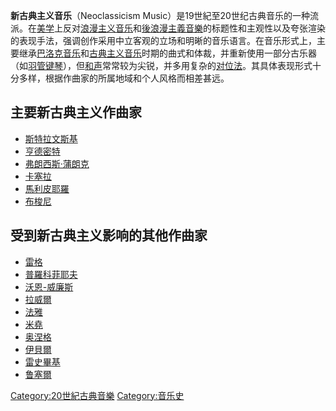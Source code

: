 {{NoteTA
|G1 = Music
}}
'''新古典主义音乐'''（Neoclassicism Music）是19世紀至20世纪古典音乐的一种流派。在[[美学|美学]]上反对[[浪漫主义音乐|浪漫主义音乐]]和[[後浪漫主義音樂|後浪漫主義音樂]]的标题性和主观性以及夸张渲染的表现手法，强调创作采用中立客观的立场和明晰的音乐语言。在音乐形式上，主要继承[[巴洛克|巴洛克音乐]]和[[古典主义|古典主义音乐]]时期的曲式和体裁，并重新使用一部分古乐器（如[[羽管键琴|羽管键琴]]），但[[和声|和声]]常常较为尖锐，并多用复杂的[[对位法|对位法]]。其具体表现形式十分多样，根据作曲家的所属地域和个人风格而相差甚远。

==主要新古典主义作曲家==

* [[斯特拉文斯基|斯特拉文斯基]]
* [[亨德密特|亨德密特]]
* [[弗朗西斯·蒲朗克|弗朗西斯·蒲朗克]]
* [[卡塞拉|卡塞拉]]
* [[馬利皮耶羅|馬利皮耶羅]]
* [[布梭尼|布梭尼]]

==受到新古典主义影响的其他作曲家==
* [[雷格|雷格]]
* [[普羅科菲耶夫|普羅科菲耶夫]]
* [[沃恩-威廉斯|沃恩-威廉斯]]
* [[拉威爾|拉威爾]]
* [[法雅|法雅]]
* [[米堯|米堯]]
* [[奥涅格|奥涅格]]
* [[伊貝爾|伊貝爾]]
* [[雷史畢基|雷史畢基]]
* [[鲁塞爾|鲁塞爾]]

[[Category:20世紀古典音樂|Category:20世紀古典音樂]]
[[Category:音乐史|Category:音乐史]]